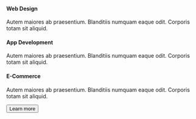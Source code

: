 <Div>
  <Grid p="6" col="1fr 1fr 1fr" w="460px" gap="10">
    <Div>
      <H4 my="0" fontSize="md">
        Web Design
      </H4>
      <P mt="2" mb="0" fontSize="sm">
        Autem maiores ab praesentium. Blanditiis numquam eaque odit. Corporis
        totam sit aliquid.
      </P>
    </Div>
    <Div>
      <H4 my="0" fontSize="md">
        App Development
      </H4>
      <P mt="2" mb="0" fontSize="sm">
        Autem maiores ab praesentium. Blanditiis numquam eaque odit. Corporis
        totam sit aliquid.
      </P>
    </Div>
    <Div>
      <H4 my="0" fontSize="md">
        E-Commerce
      </H4>
      <P mt="2" mb="0" fontSize="sm">
        Autem maiores ab praesentium. Blanditiis numquam eaque odit. Corporis
        totam sit aliquid.
      </P>
    </Div>
  </Grid>
  <Flexbox bg="muted" px="2" py="2">
    <Button variant="link sm">
      Learn more
      <Icon name="arrow-right" ml="2" size="4" lineHeight="1" />
    </Button>
  </Flexbox>
</Div>
